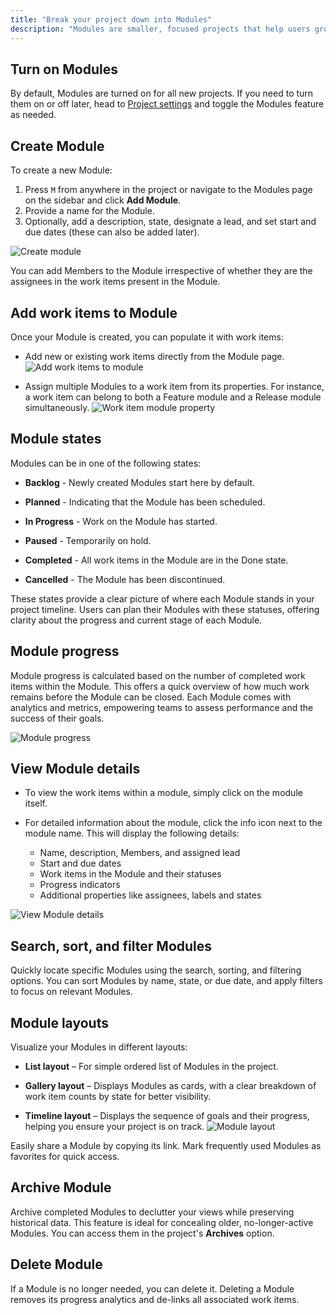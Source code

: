 ```yaml
---
title: "Break your project down into Modules"
description: "Modules are smaller, focused projects that help users group and organize work items within specific time frames. They allow teams to break down their work into manageable chunks and track progress towards specific goals or objectives. They can serve various purposes: tracking progress on a new feature, managing a milestone like a marketing campaign, or representing discrete pieces of your software architecture such as a microservice."
---
```


## Turn on Modules[​](#turn-on-modules "Direct link to Turn on Modules")

By default, Modules are turned on for all new projects. If you need to turn them on or off later, head to [Project settings](/core-concepts/projects/overview#project-settings) and toggle the Modules feature as needed.

## Create Module[​](#create-module "Direct link to Create Module")

To create a new Module:

1. Press `M` from anywhere in the project or navigate to the Modules page on the sidebar and click **Add Module**.
2. Provide a name for the Module.
3. Optionally, add a description, state, designate a lead, and set start and due dates (these can also be added later).

![Create module](/images/core-concepts/modules/create-module.webp)

<Info>
  You can add Members to the Module irrespective of whether they are the assignees in the work items present in the Module.
</Info>

## Add work items to Module[​](#add-work-items-to-module "Direct link to Add work items to Module")

Once your Module is created, you can populate it with work items:

* Add new or existing work items directly from the Module page. ![Add work items to module](/images/core-concepts/modules/add-issues-to-module.webp)

* Assign multiple Modules to a work item from its properties. For instance, a work item can belong to both a Feature module and a Release module simultaneously. ![Work item module property](/images/core-concepts/modules/issue-module-property.webp)

## Module states[​](#module-states "Direct link to Module states")

Modules can be in one of the following states:

* **Backlog** - Newly created Modules start here by default.

* **Planned** - Indicating that the Module has been scheduled.

* **In Progress** - Work on the Module has started.

* **Paused** - Temporarily on hold.

* **Completed** - All work items in the Module are in the Done state.

* **Cancelled** - The Module has been discontinued.

These states provide a clear picture of where each Module stands in your project timeline. Users can plan their Modules with these statuses, offering clarity about the progress and current stage of each Module.

## Module progress[​](#module-progress "Direct link to Module progress")

Module progress is calculated based on the number of completed work items within the Module. This offers a quick overview of how much work remains before the Module can be closed. Each Module comes with analytics and metrics, empowering teams to assess performance and the success of their goals.

![Module progress](/images/core-concepts/modules/module-progress.webp)

## View Module details[​](#view-module-details "Direct link to View Module details")

* To view the work items within a module, simply click on the module itself.

* For detailed information about the module, click the info icon next to the module name. This will display the following details:

  * Name, description, Members, and assigned lead
  * Start and due dates
  * Work items in the Module and their statuses
  * Progress indicators
  * Additional properties like assignees, labels and states

![View Module details](/images/core-concepts/modules/view-module-details.webp)

## Search, sort, and filter Modules[​](#search-sort-and-filter-modules "Direct link to Search, sort, and filter Modules")

Quickly locate specific Modules using the search, sorting, and filtering options. You can sort Modules by name, state, or due date, and apply filters to focus on relevant Modules.

## Module layouts[​](#module-layouts "Direct link to Module layouts")

Visualize your Modules in different layouts:

* **List layout** – For simple ordered list of Modules in the project.

* **Gallery layout** – Displays Modules as cards, with a clear breakdown of work item counts by state for better visibility.

* **Timeline layout** – Displays the sequence of goals and their progress, helping you ensure your project is on track. ![Module layout](/images/core-concepts/modules/module-gallery.webp)

<Info>
  Easily share a Module by copying its link. Mark frequently used Modules as favorites for quick access.
</Info>

## Archive Module[​](#archive-module "Direct link to Archive Module")

Archive completed Modules to declutter your views while preserving historical data. This feature is ideal for concealing older, no-longer-active Modules. You can access them in the project's **Archives** option.

## Delete Module[​](#delete-module "Direct link to Delete Module")

If a Module is no longer needed, you can delete it. Deleting a Module removes its progress analytics and de-links all associated work items.
